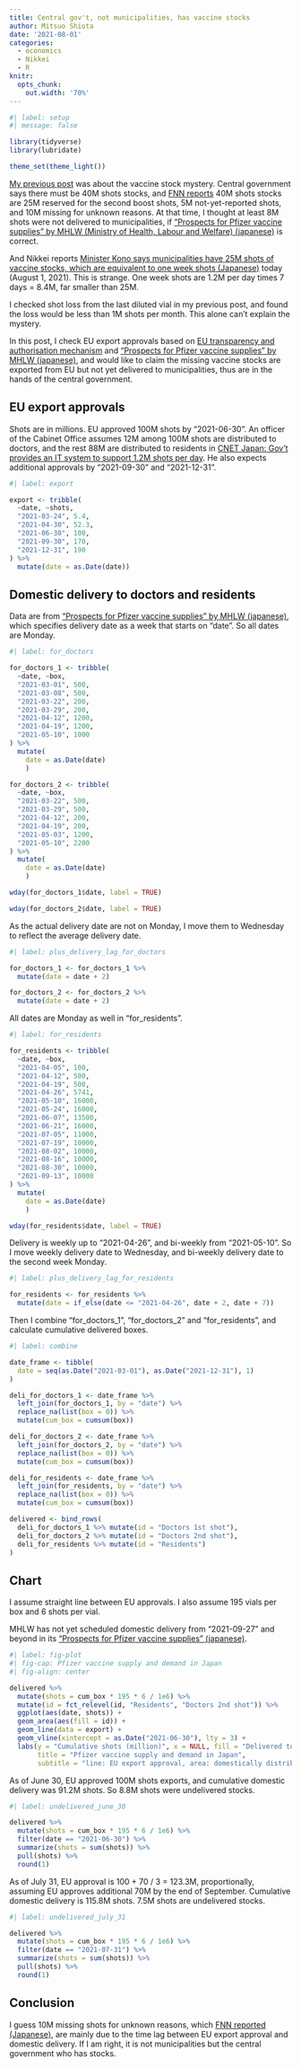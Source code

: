```yaml
---
title: Central gov't, not municipalities, has vaccine stocks
author: Mitsuo Shiota
date: '2021-08-01'
categories:
  - economics
  - Nikkei
  - R
knitr: 
  opts_chunk: 
    out.width: '70%'
---
```


```r
#| label: setup
#| message: false

library(tidyverse)
library(lubridate)

theme_set(theme_light())
```

[My previous post](https://mitsuoxv.rbind.io/2021/07/17/do-some-municipalities-have-superfluous-stocks-of-pfizer-vaccines/) was about the vaccine stock mystery. Central government says there must be 40M shots stocks, and [FNN reports](https://www.fnn.jp/articles/-/211144) 40M shots stocks are 25M reserved for the second boost shots, 5M not-yet-reported shots, and 10M missing for unknown reasons. At that time, I thought at least 8M shots were not delivered to municipalities, if ["Prospects for Pfizer vaccine supplies" by MHLW (Ministry of Health, Labour and Welfare) (japanese)](https://www.mhlw.go.jp/stf/seisakunitsuite/bunya/vaccine_supply.html) is correct.

And Nikkei reports [Minister Kono says municipalities have 25M shots of vaccine stocks, which are equivalent to one week shots (Japanese)](https://www.nikkei.com/article/DGXZQOUA314080R30C21A7000000/) today (August 1, 2021). This is strange. One week shots are 1.2M per day times 7 days = 8.4M, far smaller than 25M.

I checked shot loss from the last diluted vial in my previous post, and found the loss would be less than 1M shots per month. This alone can't explain the mystery.

In this post, I check EU export approvals based on [EU transparency and authorisation mechanism](https://ec.europa.eu/commission/presscorner/detail/en/ip_21_1352) and ["Prospects for Pfizer vaccine supplies" by MHLW (japanese)](https://www.mhlw.go.jp/stf/seisakunitsuite/bunya/vaccine_supply.html), and would like to claim the missing vaccine stocks are exported from EU but not yet delivered to municipalities, thus are in the hands of the central government.

## EU export approvals

Shots are in millions. EU approved 100M shots by "2021-06-30". An officer of the Cabinet Office assumes 12M among 100M shots are distributed to doctors, and the rest 88M are distributed to residents in [CNET Japan: Gov't provides an IT system to support 1.2M shots per day](https://japan.cnet.com/article/35174047/). He also expects additional approvals by "2021-09-30" and "2021-12-31".

```r
#| label: export

export <- tribble(
  ~date, ~shots,
  "2021-03-24", 5.4,
  "2021-04-30", 52.3,
  "2021-06-30", 100,
  "2021-09-30", 170,
  "2021-12-31", 190
) %>% 
  mutate(date = as.Date(date))
```

## Domestic delivery to doctors and residents

Data are from ["Prospects for Pfizer vaccine supplies" by MHLW (japanese)](https://www.mhlw.go.jp/stf/seisakunitsuite/bunya/vaccine_supply.html), which specifies delivery date as a week that starts on "date". So all dates are Monday.

```r
#| label: for_doctors

for_doctors_1 <- tribble(
  ~date, ~box,
  "2021-03-01", 500,
  "2021-03-08", 500,
  "2021-03-22", 200,
  "2021-03-29", 200,
  "2021-04-12", 1200,
  "2021-04-19", 1200,
  "2021-05-10", 1000
) %>% 
  mutate(
    date = as.Date(date)
    )

for_doctors_2 <- tribble(
  ~date, ~box,
  "2021-03-22", 500,
  "2021-03-29", 500,
  "2021-04-12", 200,
  "2021-04-19", 200,
  "2021-05-03", 1200,
  "2021-05-10", 2200
) %>% 
  mutate(
    date = as.Date(date)
    )

wday(for_doctors_1$date, label = TRUE)

wday(for_doctors_2$date, label = TRUE)
```

As the actual delivery date are not on Monday, I move them to Wednesday to reflect the average delivery date.

```r
#| label: plus_delivery_lag_for_doctors

for_doctors_1 <- for_doctors_1 %>% 
  mutate(date = date + 2)

for_doctors_2 <- for_doctors_2 %>% 
  mutate(date = date + 2)
```

All dates are Monday as well in "for_residents".

```r
#| label: for_residents

for_residents <- tribble(
  ~date, ~box,
  "2021-04-05", 100,
  "2021-04-12", 500,
  "2021-04-19", 500,
  "2021-04-26", 5741,
  "2021-05-10", 16000,
  "2021-05-24", 16000,
  "2021-06-07", 13500,
  "2021-06-21", 16000,
  "2021-07-05", 11000,
  "2021-07-19", 10000,
  "2021-08-02", 10000,
  "2021-08-16", 10000,
  "2021-08-30", 10000,
  "2021-09-13", 10000
) %>% 
  mutate(
    date = as.Date(date)
    )

wday(for_residents$date, label = TRUE)
```

Delivery is weekly up to "2021-04-26", and bi-weekly from "2021-05-10". So I move weekly delivery date to Wednesday, and bi-weekly delivery date to the second week Monday.

```r
#| label: plus_delivery_lag_for_residents

for_residents <- for_residents %>% 
  mutate(date = if_else(date <= "2021-04-26", date + 2, date + 7))

```

Then I combine "for_doctors_1", "for_doctors_2" and "for_residents", and calculate cumulative delivered boxes.

```r
#| label: combine

date_frame <- tibble(
  date = seq(as.Date("2021-03-01"), as.Date("2021-12-31"), 1)
)

deli_for_doctors_1 <- date_frame %>% 
  left_join(for_doctors_1, by = "date") %>% 
  replace_na(list(box = 0)) %>% 
  mutate(cum_box = cumsum(box))

deli_for_doctors_2 <- date_frame %>% 
  left_join(for_doctors_2, by = "date") %>% 
  replace_na(list(box = 0)) %>% 
  mutate(cum_box = cumsum(box))

deli_for_residents <- date_frame %>% 
  left_join(for_residents, by = "date") %>% 
  replace_na(list(box = 0)) %>% 
  mutate(cum_box = cumsum(box))

delivered <- bind_rows(
  deli_for_doctors_1 %>% mutate(id = "Doctors 1st shot"),
  deli_for_doctors_2 %>% mutate(id = "Doctors 2nd shot"),
  deli_for_residents %>% mutate(id = "Residents")
)
```

## Chart

I assume straight line between EU approvals. I also assume 195 vials per box and 6 shots per vial.

MHLW has not yet scheduled domestic delivery from "2021-09-27" and beyond in its ["Prospects for Pfizer vaccine supplies"  (japanese)](https://www.mhlw.go.jp/stf/seisakunitsuite/bunya/vaccine_supply.html).

```r
#| label: fig-plot
#| fig-cap: Pfizer vaccine supply and demand in Japan
#| fig-align: center

delivered %>% 
  mutate(shots = cum_box * 195 * 6 / 1e6) %>% 
  mutate(id = fct_relevel(id, "Residents", "Doctors 2nd shot")) %>% 
  ggplot(aes(date, shots)) +
  geom_area(aes(fill = id)) +
  geom_line(data = export) +
  geom_vline(xintercept = as.Date("2021-06-30"), lty = 3) +
  labs(y = "Cumulative shots (million)", x = NULL, fill = "Delivered to:",
       title = "Pfizer vaccine supply and demand in Japan",
       subtitle = "line: EU export approval, area: domestically distributed")
```

As of June 30, EU approved 100M shots exports, and cumulative domestic delivery was 91.2M shots. So 8.8M shots were undelivered stocks.

```r
#| label: undelivered_june_30

delivered %>% 
  mutate(shots = cum_box * 195 * 6 / 1e6) %>% 
  filter(date == "2021-06-30") %>% 
  summarize(shots = sum(shots)) %>% 
  pull(shots) %>% 
  round(1)
```

As of July 31, EU approval is 100 + 70 / 3 = 123.3M, proportionally, assuming EU approves additional 70M by the end of September. Cumulative domestic delivery is 115.8M shots. 7.5M shots are undelivered stocks.

```r
#| label: undelivered_july_31

delivered %>% 
  mutate(shots = cum_box * 195 * 6 / 1e6) %>% 
  filter(date == "2021-07-31") %>% 
  summarize(shots = sum(shots)) %>% 
  pull(shots) %>% 
  round(1)
```

## Conclusion

I guess 10M missing shots for unknown reasons, which [FNN reported (Japanese)](https://www.fnn.jp/articles/-/211144), are mainly due to the time lag between EU export approval and domestic delivery. If I am right, it is not municipalities but the central government who has stocks.
